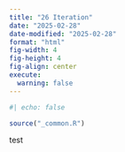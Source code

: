 ```yaml
---
title: "26 Iteration"
date: "2025-02-28"
date-modified: "2025-02-28"
format: "html"
fig-width: 4
fig-height: 4
fig-align: center
execute:
  warning: false
---
```


```r
#| echo: false

source("_common.R")
```

test